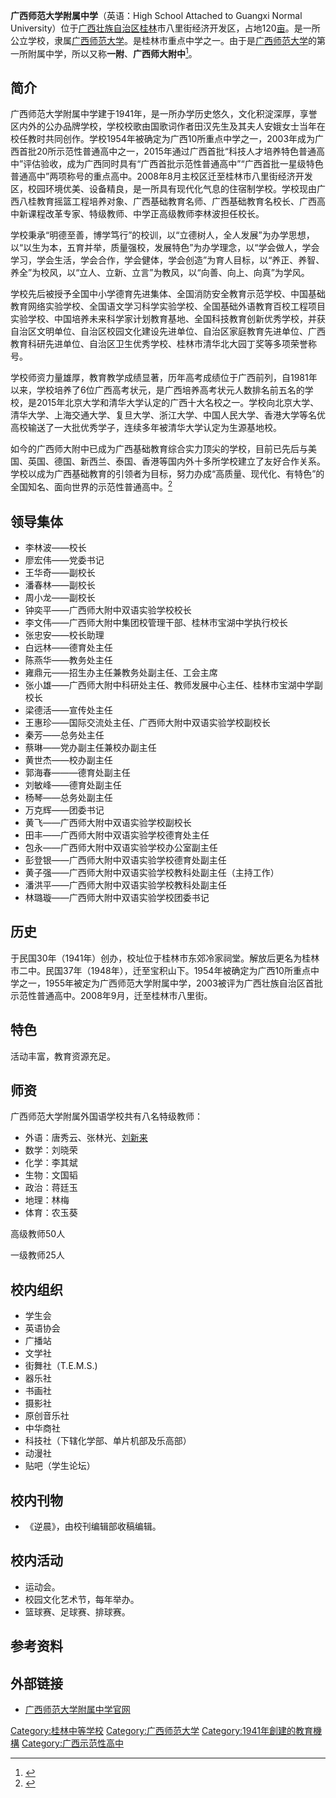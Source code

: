 {{infobox school
| name = 广西师范大学附属中学
| image = 
| motto = 明德至善，博学笃行。
| president = [[李林波|李林波]]
| vice-president = [[王华奇|王华奇]]
| type = [[公立|公立]]
| established = 民国30年（1941年）
| location = {{CHN}}[[广西|广西]][[桂林市|桂林市]]八里街八里五路8号
| coordinates = {{Coord|25.3454|110.3178|type:edu_region:CN_source:GoogleMaps|display=title,inline}}
| students = 约1500人
| staff = 102
| campus = 
| address = 
| telephone = 
| area = 约30000[[平方米|平方米]]
| sports = 
| mascot = 
| website = {{official URL}}
| label_color = 
| border_color = 
| box_width = 
| logo = [[File:High_School_Attached_to_Guangxi_Normal_University_Logo.jpg|File:High_School_Attached_to_Guangxi_Normal_University_Logo.jpg]]
}}

'''广西师范大学附属中学'''（英语：High School Attached to Guangxi Normal University）位于[[广西壮族自治区|广西壮族自治区]][[桂林|桂林]]市八里街经济开发区，占地120[[亩|亩]]。是一所公立学校，隶属[[广西师范大学|广西师范大学]]。是桂林市重点中学之一。由于是[[广西师范大学|广西师范大学]]的第一所附属中学，所以又称'''一附'''、'''广西师大附中'''<ref>{{Cite book|title=中国著名中学|last=赵翰章，傅维利主编；马世富等编辑|first=|publisher=大连：大连出版社|year=1988.12|isbn=7-80555-002-6|location=|pages=480-481}}</ref>。

==简介==
广西师范大学附属中学建于1941年，是一所办学历史悠久，文化积淀深厚，享誉区内外的公办品牌学校，学校校歌由国歌词作者田汉先生及其夫人安娥女士当年在校任教时共同创作。学校1954年被确定为广西10所重点中学之一，2003年成为广西首批20所示范性普通高中之一，2015年通过广西首批“科技人才培养特色普通高中”评估验收，成为广西同时具有“广西首批示范性普通高中”“广西首批一星级特色普通高中”两项称号的重点高中。2008年8月主校区迁至桂林市八里街经济开发区，校园环境优美、设备精良，是一所具有现代化气息的住宿制学校。学校现由广西八桂教育摇篮工程培养对象、广西基础教育名师、广西基础教育名校长、广西高中新课程改革专家、特级教师、中学正高级教师李林波担任校长。

学校秉承“明德至善，博学笃行”的校训，以“立德树人，全人发展”为办学思想，以“以生为本，五育并举，质量强校，发展特色”为办学理念，以“学会做人，学会学习，学会生活，学会合作，学会健体，学会创造”为育人目标，以“养正、养智、养全”为校风，以“立人、立新、立言”为教风，以“向善、向上、向真”为学风。

学校先后被授予全国中小学德育先进集体、全国消防安全教育示范学校、中国基础教育网络实验学校、全国语文学习科学实验学校、全国基础外语教育百校工程项目实验学校、中国培养未来科学家计划教育基地、全国科技教育创新优秀学校，并获自治区文明单位、自治区校园文化建设先进单位、自治区家庭教育先进单位、广西教育科研先进单位、自治区卫生优秀学校、桂林市清华北大园丁奖等多项荣誉称号。

学校师资力量雄厚，教育教学成绩显著，历年高考成绩位于广西前列，自1981年以来，学校培养了6位广西高考状元，是广西培养高考状元人数排名前五名的学校，是2015年北京大学和清华大学认定的广西十大名校之一。学校向北京大学、清华大学、上海交通大学、复旦大学、浙江大学、中国人民大学、香港大学等名优高校输送了一大批优秀学子，连续多年被清华大学认定为生源基地校。

如今的广西师大附中已成为广西基础教育综合实力顶尖的学校，目前已先后与美国、英国、德国、新西兰、泰国、香港等国内外十多所学校建立了友好合作关系。学校以成为广西基础教育的引领者为目标，努力办成“高质量、现代化、有特色”的全国知名、面向世界的示范性普通高中。<ref>{{Cite web|title=学校简介|url=http://fszx.gxnu.edu.cn/xxgk/list.htm}}</ref>

==领导集体==

*李林波——校长
*廖宏伟——党委书记
*王华奇——副校长
*潘春林——副校长
*周小龙——副校长
*钟奕平——广西师大附中双语实验学校校长
*李文伟——广西师大附中集团校管理干部、桂林市宝湖中学执行校长
*张忠安——校长助理
*白远林——德育处主任
*陈燕华——教务处主任
*雍鼎元——招生办主任兼教务处副主任、工会主席
*张小雄——广西师大附中科研处主任、教师发展中心主任、桂林市宝湖中学副校长
*梁德活——宣传处主任
*王惠珍——国际交流处主任、广西师大附中双语实验学校副校长
*秦芳——总务处主任
*蔡琳——党办副主任兼校办副主任
*黄世杰——校办副主任
*郭海春———德育处副主任
*刘敏峰——德育处副主任
*杨琴——总务处副主任
*万克辉——团委书记
*黄飞——广西师大附中双语实验学校副校长
*田丰——广西师大附中双语实验学校德育处主任
*包永——广西师大附中双语实验学校办公室副主任
*彭登银——广西师大附中双语实验学校德育处副主任
*黄子强——广西师大附中双语实验学校教科处副主任（主持工作）
*潘洪平——广西师大附中双语实验学校教科处副主任
*林璐璇——广西师大附中双语实验学校团委书记 

==历史==
于民国30年（1941年）创办，校址位于桂林市东郊冷家祠堂。解放后更名为桂林市二中。民国37年（1948年），迁至宝积山下。1954年被确定为广西10所重点中学之一，1955年被定为广西师范大学附属中学，2003被评为广西壮族自治区首批示范性普通高中。2008年9月，迁至桂林市八里街。

==特色==
活动丰富，教育资源充足。

== 师资 ==
广西师范大学附属外国语学校共有八名特级教师： 

*外语：唐秀云、张林光、[[刘新来|刘新来]]
*数学：刘晓荣
*化学：李其斌
*生物：文国韬
*政治：蒋廷玉
*地理：林梅
*体育：农玉葵

高级教师50人

一级教师25人

==校内组织==

*学生会
*英语协会
*广播站
*文学社
*街舞社（T.E.M.S.)
*器乐社
*书画社
*摄影社
*原创音乐社
*中华商社
*科技社（下辖化学部、单片机部及乐高部）
*动漫社
*贴吧（学生论坛）

==校内刊物==
*《逆晨》，由校刊编辑部收稿编辑。

==校内活动==
*运动会。
*校园文化艺术节，每年举办。
*篮球赛、足球赛、排球赛。

==参考资料==
{{reflist|}}

==外部链接==
*[http://www.gxsdfz.net/ 广西师范大学附属中学官网] {{Wayback|url=http://www.gxsdfz.net/ |date=20180617030331 }}

[[Category:桂林中等学校|Category:桂林中等学校]]
[[Category:广西师范大学|Category:广西师范大学]]
[[Category:1941年創建的教育機構|Category:1941年創建的教育機構]]
[[Category:广西示范性高中|Category:广西示范性高中]]